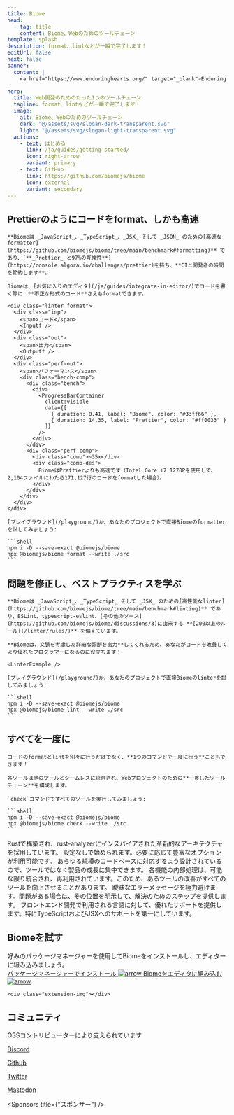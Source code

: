 ```yaml
---
title: Biome
head:
  - tag: title
    content: Biome、Webのためのツールチェーン
template: splash
description: format、lintなどが一瞬で完了します！
editUrl: false
next: false
banner:
  content: |
    <a href="https://www.enduringhearts.org/" target="_blank">Enduring Hearts</a>への寄付をご検討ください。

hero:
  title: Web開発のためのたった1つのツールチェーン
  tagline: format、lintなどが一瞬で完了します！
  image:
    alt: Biome、Webのためのツールチェーン
    dark: "@/assets/svg/slogan-dark-transparent.svg"
    light: "@/assets/svg/slogan-light-transparent.svg"
  actions:
    - text: はじめる
      link: /ja/guides/getting-started/
      icon: right-arrow
      variant: primary
    - text: GitHub
      link: https://github.com/biomejs/biome
      icon: external
      variant: secondary
---
```




<div class="gradient"></div>
<div class="grid"></div>


<div class="hero-code">
    <h2 class="head">Prettierのようにコードをformat、しかも高速</h2>

    **Biomeは _JavaScript_、_TypeScript_、_JSX_ そして _JSON_ のための[高速なformatter](https://github.com/biomejs/biome/tree/main/benchmark#formatting)** であり、[**_Prettier_ と97%の互換性**](https://console.algora.io/challenges/prettier)を持ち、**CIと開発者の時間を節約します**。

    Biomeは、[お気に入りのエディタ](/ja/guides/integrate-in-editor/)でコードを書く際に、**不正な形式のコード**さえもformatできます。

    <div class="linter format">
      <div class="inp">
        <span>コード</span>
        <Inputf />
      </div>
      <div class="out">
        <span>出力</span>
        <Outputf />
      </div>
      <div class="perf-out">
        <span>パフォーマンス</span>
        <div class="bench-comp">
          <div class="bench">
            <div>
              <ProgressBarContainer
                client:visible
                data={[
                  { duration: 0.41, label: "Biome", color: "#33ff66" },
                  { duration: 14.35, label: "Prettier", color: "#ff0033" }
                ]}
              />
            </div>
          </div>
          <div class="perf-comp">
            <div class="comp">~35x</div>
            <div class="comp-des">
              BiomeはPrettierよりも高速です（Intel Core i7 1270Pを使用して、2,104ファイルにわたる171,127行のコードをformatした場合）。
            </div>
          </div>
        </div>
      </div>
    </div>

    [プレイグラウンド](/playground/)か、あなたのプロジェクトで直接Biomeのformatterを試してみましょう:

    ```shell
    npm i -D --save-exact @biomejs/biome
    npx @biomejs/biome format --write ./src
    ```
</div>


<div class="hero-code">
    <h2 class="head">問題を修正し、ベストプラクティスを学ぶ</h2>

    **Biomeは _JavaScript_、_TypeScript_ そして _JSX_ のための[高性能なlinter](https://github.com/biomejs/biome/tree/main/benchmark#linting)** であり、ESLint、typescript-eslint、[その他のソース](https://github.com/biomejs/biome/discussions/3)に由来する **[200以上のルール](/linter/rules/)** を備えています。

    **Biomeは、文脈を考慮した詳細な診断を出力**してくれるため、あなたがコードを改善してより優れたプログラマーになるのに役立ちます！

    <LinterExample />

    [プレイグラウンド](/playground/)か、あなたのプロジェクトで直接Biomeのlinterを試してみましょう:

    ```shell
    npm i -D --save-exact @biomejs/biome
    npx @biomejs/biome lint --write ./src
    ```

</div>


<div class="hero-code">
    <h2 class="head">すべてを一度に</h2>

    コードのformatとlintを別々に行うだけでなく、**1つのコマンドで一度に行う**こともできます！

    各ツールは他のツールとシームレスに統合され、Webプロジェクトのための**一貫したツールチェーン**を構成します。

    `check`コマンドですべてのツールを実行してみましょう:

    ```shell
    npm i -D --save-exact @biomejs/biome
    npx @biomejs/biome check --write ./src
    ```

</div>



<div class="card-cnt">

  <CardGrid>
    <Card title="高速" icon="rocket">
      Rustで構築され、rust-analyzerにインスパイアされた革新的なアーキテクチャを採用しています。
    </Card>
    <Card title="シンプル" icon="pencil">
      設定なしで始められます。必要に応じて豊富なオプションが利用可能です。
    </Card>
    <Card title="スケーラブル" icon="random">
      あらゆる規模のコードベースに対応するよう設計されているので、ツールではなく製品の成長に集中できます。
    </Card>
    <Card title="最適化済み" icon="setting">
      各機能の内部処理は、可能な限り統合され、再利用されています。このため、あるツールの改善がすべてのツールを向上させることがあります。
    </Card>
    <Card title="豊富な情報量" icon="information">
      曖昧なエラーメッセージを極力避けます。問題がある場合は、その位置を明示して、解決のためのステップを提供します。
    </Card>
    <Card title="すぐに使える" icon="add-document">
      フロントエンド開発で利用される言語に対して、優れたサポートを提供します。特にTypeScriptおよびJSXへのサポートを第一にしています。
    </Card>
  </CardGrid>
</div>
<div class="installation-body">
  <div class="installation">
    <div class="installation-left">
      <h2 class="head">Biomeを試す</h2>
      <div class="installation-description">
        好みのパッケージマネージャーを使用してBiomeをインストールし、エディターに組み込みましょう。
      </div>
      <a class="installation-biome" href="/ja/guides/getting-started/#installation">
        パッケージマネージャーでインストール
        <Image src={arrow} alt="arrow" />
      </a>
      <a
        href="/ja/guides/integrate-in-editor/"
        class="installation-extension"
      >
        Biomeをエディタに組み込む
        <Image src={arrow} alt="arrow" />
      </a>
    </div>

    <div class="extension-img"></div>

  </div>
</div>

<div class="community">
  <div class="community-grid"></div>
  <h2 class="head">コミュニティ</h2>
  <div class="community-connect">
    <div class="community-description">
      OSSコントリビューターにより支えられています
    </div>
    <div class="community-links">
      <a href="https://discord.gg/BypW39g6Yc" class="discord">
        <Icon name="discord" />
        <p>Discord</p>
      </a>
      <a href="https://github.com/biomejs/biome" class="github">
        <Icon name="github" />
        <p>Github</p>
      </a>
      <a href="https://twitter.com/biomejs" class="x">
        <Icon name="x.com" />
        <p>Twitter</p>
      </a>
      <a href="https://fosstodon.org/@biomejs" class="mastodon">
        <Icon name="mastodon" />
        <p>Mastodon</p>
      </a>
    </div>
  </div>
  <div class="connect">
    <Community />
  </div>
</div>

<Sponsors title={"スポンサー"} />

<Netlify />
